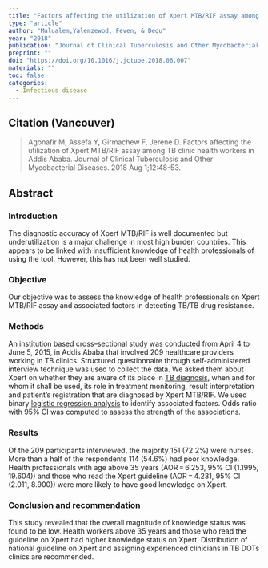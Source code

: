 ```yaml
---
title: "Factors affecting the utilization of Xpert MTB/RIF assay among TB clinic health workers in Addis Ababa"
type: "article"
author: "Mulualem,Yalemzewod, Feven, & Degu"
year: "2018"
publication: "Journal of Clinical Tuberculosis and Other Mycobacterial Diseases"
preprint: ""
doi: "https://doi.org/10.1016/j.jctube.2018.06.007"
materials: ""
toc: false
categories:
  - Infectious disease
---
```


## Citation (Vancouver)

> Agonafir M, Assefa Y, Girmachew F, Jerene D. Factors affecting the utilization of Xpert MTB/RIF assay among TB clinic health workers in Addis Ababa. Journal of Clinical Tuberculosis and Other Mycobacterial Diseases. 2018 Aug 1;12:48-53.

## Abstract

### Introduction

The diagnostic accuracy of Xpert MTB/RIF is well documented but underutilization is a major challenge in most high burden countries. This appears to be linked with insufficient knowledge of health professionals of using the tool. However, this has not been well studied.

### Objective

Our objective was to assess the knowledge of health professionals on Xpert MTB/RIF assay and associated factors in detecting TB/TB drug resistance.

### Methods

An institution based cross--sectional study was conducted from April 4 to June 5, 2015, in Addis Ababa that involved 209 healthcare providers working in TB clinics. Structured questionnaire through self-administered interview technique was used to collect the data. We asked them about Xpert on whether they are aware of its place in [TB diagnosis](https://www.sciencedirect.com/topics/medicine-and-dentistry/tuberculosis-diagnosis "Learn more about TB diagnosis from ScienceDirect's AI-generated Topic Pages"), when and for whom it shall be used, its role in treatment monitoring, result interpretation and patient's registration that are diagnosed by Xpert MTB/RIF. We used binary [logistic regression analysis](https://www.sciencedirect.com/topics/medicine-and-dentistry/logistic-regression-analysis "Learn more about logistic regression analysis from ScienceDirect's AI-generated Topic Pages") to identify associated factors. Odds ratio with 95% CI was computed to assess the strength of the associations.

### Results

Of the 209 participants interviewed, the majority 151 (72.2%) were nurses. More than a half of the respondents 114 (54.6%) had poor knowledge. Health professionals with age above 35 years (AOR = 6.253, 95% CI (1.1995, 19.604)) and those who read the Xpert guideline (AOR = 4.231, 95% CI (2.011, 8.900)) were more likely to have good knowledge on Xpert.

### Conclusion and recommendation

This study revealed that the overall magnitude of knowledge status was found to be low. Health workers above 35 years and those who read the guideline on Xpert had higher knowledge status on Xpert. Distribution of national guideline on Xpert and assigning experienced clinicians in TB DOTs clinics are recommended.

\
